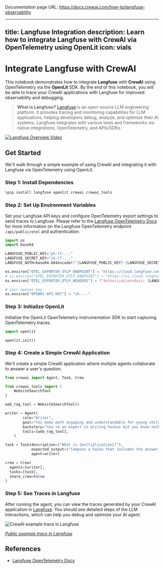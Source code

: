 Documentation page URL: https://docs.crewai.com/how-to/langfuse-observability

---
title: Langfuse Integration
description: Learn how to integrate Langfuse with CrewAI via OpenTelemetry using OpenLit
icon: vials
---

# Integrate Langfuse with CrewAI

This notebook demonstrates how to integrate **Langfuse** with **CrewAI** using OpenTelemetry via the **OpenLit** SDK. By the end of this notebook, you will be able to trace your CrewAI applications with Langfuse for improved observability and debugging.

> **What is Langfuse?** [Langfuse](https://langfuse.com) is an open-source LLM engineering platform. It provides tracing and monitoring capabilities for LLM applications, helping developers debug, analyze, and optimize their AI systems. Langfuse integrates with various tools and frameworks via native integrations, OpenTelemetry, and APIs/SDKs.

[![Langfuse Overview Video](https://github.com/user-attachments/assets/3926b288-ff61-4b95-8aa1-45d041c70866)](https://langfuse.com/watch-demo)

## Get Started

We'll walk through a simple example of using CrewAI and integrating it with Langfuse via OpenTelemetry using OpenLit.

### Step 1: Install Dependencies


```python
%pip install langfuse openlit crewai crewai_tools
```

### Step 2: Set Up Environment Variables

Set your Langfuse API keys and configure OpenTelemetry export settings to send traces to Langfuse. Please refer to the [Langfuse OpenTelemetry Docs](https://langfuse.com/docs/opentelemetry/get-started) for more information on the Langfuse OpenTelemetry endpoint `/api/public/otel` and authentication.


```python
import os
import base64

LANGFUSE_PUBLIC_KEY="pk-lf-..."
LANGFUSE_SECRET_KEY="sk-lf-..."
LANGFUSE_AUTH=base64.b64encode(f"{LANGFUSE_PUBLIC_KEY}:{LANGFUSE_SECRET_KEY}".encode()).decode()

os.environ["OTEL_EXPORTER_OTLP_ENDPOINT"] = "https://cloud.langfuse.com/api/public/otel" # EU data region
# os.environ["OTEL_EXPORTER_OTLP_ENDPOINT"] = "https://us.cloud.langfuse.com/api/public/otel" # US data region
os.environ["OTEL_EXPORTER_OTLP_HEADERS"] = f"Authorization=Basic {LANGFUSE_AUTH}"

# your openai key
os.environ["OPENAI_API_KEY"] = "sk-..."
```

### Step 3: Initialize OpenLit

Initialize the OpenLit OpenTelemetry instrumentation SDK to start capturing OpenTelemetry traces.


```python
import openlit

openlit.init()
```

### Step 4: Create a Simple CrewAI Application

We'll create a simple CrewAI application where multiple agents collaborate to answer a user's question.


```python
from crewai import Agent, Task, Crew

from crewai_tools import (
    WebsiteSearchTool
)

web_rag_tool = WebsiteSearchTool()

writer = Agent(
        role="Writer",
        goal="You make math engaging and understandable for young children through poetry",
        backstory="You're an expert in writing haikus but you know nothing of math.",
        tools=[web_rag_tool],  
    )

task = Task(description=("What is {multiplication}?"),
            expected_output=("Compose a haiku that includes the answer."),
            agent=writer)

crew = Crew(
  agents=[writer],
  tasks=[task],
  share_crew=False
)
```

### Step 5: See Traces in Langfuse

After running the agent, you can view the traces generated by your CrewAI application in [Langfuse](https://cloud.langfuse.com). You should see detailed steps of the LLM interactions, which can help you debug and optimize your AI agent.

![CrewAI example trace in Langfuse](https://langfuse.com/images/cookbook/integration_crewai/crewai-example-trace.png)

_[Public example trace in Langfuse](https://cloud.langfuse.com/project/cloramnkj0002jz088vzn1ja4/traces/e2cf380ffc8d47d28da98f136140642b?timestamp=2025-02-05T15%3A12%3A02.717Z&observation=3b32338ee6a5d9af)_

## References

- [Langfuse OpenTelemetry Docs](https://langfuse.com/docs/opentelemetry/get-started)

